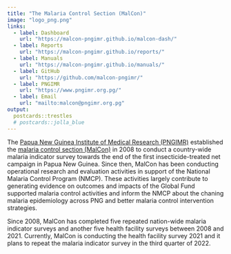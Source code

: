 ```yaml
---
title: "The Malaria Control Section (MalCon)"
image: "logo_png.png"
links:
  - label: Dashboard
    url: "https://malcon-pngimr.github.io/malcon-dash/"
  - label: Reports
    url: "https://malcon-pngimr.github.io/reports/"
  - label: Manuals
    url: "https://malcon-pngimr.github.io/manuals/"
  - label: GitHub
    url: "https://github.com/malcon-pngimr/"
  - label: PNGIMR
    url: "https://www.pngimr.org.pg/"
  - label: Email
    url: "mailto:malcon@pngimr.org.pg"
output:
  postcards::trestles
  # postcards::jolla_blue
---
```



The [Papua New Guinea Institute of Medical Research (PNGIMR)](https://www.pngimr.org.pg/) established the [malaria control section (MalCon)](https://malcon-pngimr.github.io/) in 2008 to conduct a country-wide malaria indicator survey towards the end of the first insecticide-treated net campaign in Papua New Guinea. Since then, MalCon has been conducting operational research and evaluation activities in support of the National Malaria Control Program (NMCP). These activities largely contribute to generating evidence on outcomes and impacts of the Global Fund supported malaria control activities and inform the NMCP about the chaning malaria epidemiology across PNG and better malaria control intervention strategies. 

Since 2008, MalCon has completed five repeated nation-wide malaria indicator surveys and another five health facility surveys between 2008 and 2021. Currently, MalCon is conducting the health facility survey 2021 and it plans to repeat the malaria indicator survey in the third quarter of 2022. 
